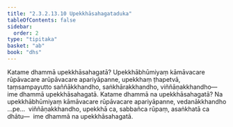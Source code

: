 ```yaml
---
title: "2.3.2.13.10 Upekkhāsahagataduka"
tableOfContents: false
sidebar:
  order: 2
type: "tipitaka"
basket: "ab"
book: "dhs"
---
```



<DynamicBreadcrumb />

<Division number="1285" book="dhs">

<Paragraph number="1986" book="dhs">
Katame dhammā upekkhāsahagatā? Upekkhābhūmiyaṃ kāmāvacare rūpāvacare arūpāvacare apariyāpanne, upekkhaṃ ṭhapetvā, taṃsampayutto saññākkhandho, saṅkhārakkhandho, viññāṇakkhandho—  ime dhammā upekkhāsahagatā.
</Paragraph>

</Division>
<Division number="1286" book="dhs">

<Paragraph number="1987" book="dhs">
Katame dhammā na upekkhāsahagatā? Na upekkhābhūmiyaṃ kāmāvacare rūpāvacare apariyāpanne, vedanākkhandho …pe…  viññāṇakkhandho, upekkhā ca, sabbañca rūpaṃ, asaṅkhatā ca dhātu—  ime dhammā na upekkhāsahagatā.
</Paragraph>
</Division>